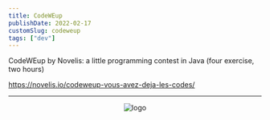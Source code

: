 ```yaml
---
title: CodeWEup
publishDate: 2022-02-17
customSlug: codeweup
tags: ["dev"]
---
```


CodeWEup by Novelis: a little programming contest in Java (four exercise, two hours)

https://novelis.io/codeweup-vous-avez-deja-les-codes/

---



<div style="text-align: center">
    <Image src={logo} alt="logo" height={100}/>
</div>

